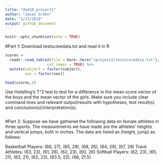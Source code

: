 ```yaml
---
title: "da410_project2"
author: "Jason Grahn"
date: "1/23/2019"
output: github_document
---
```


```r
knitr::opts_chunk$set(echo = TRUE)
```

#Part 1: 
Download testscoredata.txt and read it in R
```r
scores <- 
  readr::read_table2(file = here::here("/project2/testscoredata.txt"),
                   col_names = TRUE) %>% 
  mutate(subject = factor(subject),
         sex = factor(sex))

head(scores,5)
```

Use Hotelling’s T^2 test to test for a difference in the mean score vector of the boys and the mean vector of the girls. Make sure you include clear command lines and relevant output/results with hypotheses, test result(s) and conclusion(s)/interpretation(s).
```r

```


#Part 2: 
Suppose we have gathered the following data on female athletes in three sports. The measurements we have made are the athletes' heights and vertical jumps, both in inches. The data are listed as (height, jump) as follows:

Basketball Players: (66, 27), (65, 29), (68, 26), (64, 29), (67, 29)
Track Athletes: (63, 23), (61, 26), (62, 23), (60, 26)
Softball Players: (62, 23), (65, 21), (63, 21), (62, 23), (63.5, 22), (66, 21.5)

